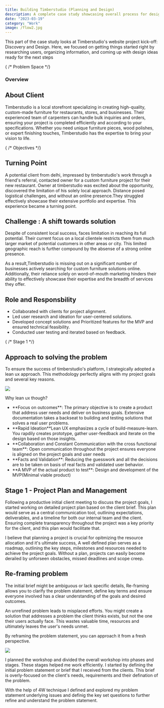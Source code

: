 ```yaml
---
title: Building Timberstudio (Planning and Design)
description: A complete case study showcasing overall process for designing and developing timberstudio's website and application.
date: "2023-03-19"
category: "Work"
image: /flow2.jpg
---
```


<section className="">



This part of the case study looks at Timberstudio's website project kick-off: Discovery and Design. Here, we focused on getting things started right by researching users, organizing information, and coming up with design ideas ready for the next steps



{ /* Problem Space */}
<section className="flex align-middle items-baseline gap-10">
<div>
<h1 className="text-[24px] flex font-semibold dark:text-orange-500 text-[#F2613F]">Overview </h1>
</div>

<div>
<section className=" space-y-4">

<h2 className=" font-medium">About Client</h2>

Timberstudio is a local storefront specializing in creating high-quality, custom-made furniture for restaurants, stores, and businesses. Their experienced team of carpenters can handle bulk inquiries and orders, ensuring your project is completed efficiently and according to your specifications. Whether you need unique furniture pieces, wood polishes, or expert finishing touches, Timberstudio has the expertise to bring your vision to life.

</section>

{  /* Objectives */}

<section className=" space-y-4">
<h2 className="text-[24px]">Turning Point</h2>

A potential client from delhi, impressed by timberstudio's work through a friend's referral, contacted owner for a custom furniture project for their new restaurant. Owner at timberstudio was excited about the opportunity, discovered the limitation of his solely local approach. Distance posed logistical challenges, and without an online presence.They struggled effectively showcase their extensive portfolio and expertise. This experience became a turning point.

</section>

<section>
<h2 className="pt-4 pb-4">Challenge : A shift towards solution</h2>

Despite of consistent local success, faces limitation in reaching its full potential. Their current focus on a local clientele restricts them from much larger market of potential customers in other areas or city. This limited geographic reach is further compound by the absense of a strong online presence.

As a result,Timberstudio is missing out on a significant number of businesses actively searching for custom furniture solutions online. Additionally, their reliance solely on word-of-mouth marketing hinders their ability to effectively showcase their expertise and the breadth of services they offer.
</section>

<section className="pt-4 pb-4">
<h2>Role and Responsbility</h2>

<ul className="pl-4 pt-4">
<li>Collaborated with clients for project alignment.</li>
<li>Led user research and ideation for user-centered solutions.</li>
<li>Developed concept solutions and Prioritized features for the MVP and ensured technical feasibility.</li>
<li>Conducted user testing and iterated based on feedback.</li>
</ul>

</section>

</div>


</section>



{   /* Stage 1 */}

<section className=" space-y-4">
<h2>Approach to solving the problem</h2>

To ensure the success of timberstudio's platform, I strategically adopted a lean ux approach. This methodology perfectly aligns with my project goals and several key reasons.

<img className="pt-12 pb-12" src="/Lean.png"/>

Why lean ux though?
<ul className="pl-4 pt-4">
<li>**Focus on outcomes**: The primary objective is to create a product that address user needs and deliver on business goals. Extensive documentation takes a backseat to building and testing solutions that solves a real user problems.</li>
<li>**Rapid Ideation**Lean UX emphasizes a cycle of build-measure-learn. You rapdily creates prototype, gather user-feedback and iterate on the design based on those insights.</li>

<li>**Collaboration and Constant Communication with the cross functional team**: Open communication throughout the project ensures everyone is aligned on the project goals and user needs</li>

<li>**Facts and Validation**: Reducing the guesswork and all the decisions are to be taken on basis of real facts and validated user behavior.</li>

<li>**A MVP of the actual product to test**: Design and development of the MVP(Minimal viable product)</li>
</ul>

</section>

<section>
<h2 className="pt-8 pb-4 font-bold">Stage 1 - Project Plan and Management</h2>

Following a productive initial client meeting to discuss the project goals, I started working on detailed project plan based on the client brief. This plan would serve as a central communication tool, outlining expectations, deliverables, and a timeline for both our internal team and the client. Ensuring complete transparency throughout the project was a key priority for the client, and this plan would facilitate that.

I believe that planning a project is crucial for opitmizing the resource allocation and it's ultimate success, A well defined plan serves as a roadmap, outlining the key steps, milestones and resources needed to achieve the project goals. Without a plan, projects can easily become derailed by unforseen obstacles, missed deadlines and scope creep.

</section>


<section>
<h2 className="pt-8 pb-4 font-bold">Re-framing problem</h2>


The initial brief might be ambiguous or lack specific details, Re-framing allows you to clarify the problem statement, define key terms and ensure everyone involved has a clear understanding of the goals and desired outcomes.

An unrefined problem leads to misplaced efforts. You might create a solution that addresses a problem the client thinks exists, but not the one their users actually face. This wastes valuable time, resources and ultimately leaves the user's needs unmet.

By reframing the problem statement, you can approach it from a fresh perspective.

<img className="pt-12 pb-12" src="/Problem.png"/>

I planned the workshop and divided the overall workshop into phases and stages. These stages helped me work efficiently. I started by defining the initial problem statement or brief that I received from the clients. This brief is overly-focused on the client's needs, requirements and their defination of the problem.

With the help of 4W technique I defined and explored my problem statement underlying issues and definig the key set questions to further refine and understand the problem statement. 

</section>





</section>